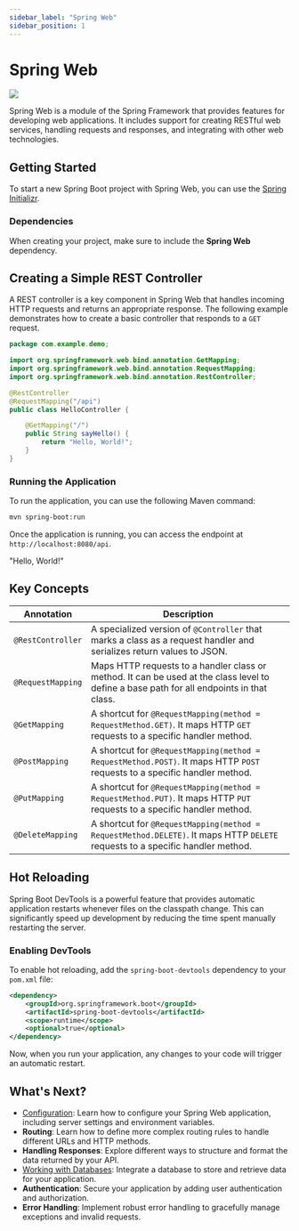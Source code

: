 ```yaml
---
sidebar_label: "Spring Web"
sidebar_position: 1
---
```



# Spring Web

<div
  style={{ display: "flex", justifyContent: "center", alignItems: "center" }}
>
  <img src="https://repository-images.githubusercontent.com/149085612/76e31b00-782c-11e9-8fdc-eec6e93d055b" />
</div>

Spring Web is a module of the Spring Framework that provides features for developing web applications. It includes support for creating RESTful web services, handling requests and responses, and integrating with other web technologies.

## Getting Started

To start a new Spring Boot project with Spring Web, you can use the [Spring Initializr](https://start.spring.io/).

### Dependencies

When creating your project, make sure to include the **Spring Web** dependency.

## Creating a Simple REST Controller

A REST controller is a key component in Spring Web that handles incoming HTTP requests and returns an appropriate response. The following example demonstrates how to create a basic controller that responds to a `GET` request.

```java title="src/main/java/com/example/demo/HelloController.java"
package com.example.demo;

import org.springframework.web.bind.annotation.GetMapping;
import org.springframework.web.bind.annotation.RequestMapping;
import org.springframework.web.bind.annotation.RestController;

@RestController
@RequestMapping("/api")
public class HelloController {

    @GetMapping("/")
    public String sayHello() {
        return "Hello, World!";
    }
}
```

### Running the Application

To run the application, you can use the following Maven command:

```bash
mvn spring-boot:run
```

Once the application is running, you can access the endpoint at `http://localhost:8080/api`.

<BrowserWindow url="http://localhost:8080/api">
  "Hello, World!"
</BrowserWindow>

## Key Concepts

| Annotation      | Description                                                                                                             |
| --------------- | ----------------------------------------------------------------------------------------------------------------------- |
| `@RestController` | A specialized version of `@Controller` that marks a class as a request handler and serializes return values to JSON.    |
| `@RequestMapping` | Maps HTTP requests to a handler class or method. It can be used at the class level to define a base path for all endpoints in that class. |
| `@GetMapping`     | A shortcut for `@RequestMapping(method = RequestMethod.GET)`. It maps HTTP `GET` requests to a specific handler method. |
| `@PostMapping`    | A shortcut for `@RequestMapping(method = RequestMethod.POST)`. It maps HTTP `POST` requests to a specific handler method. |
| `@PutMapping`     | A shortcut for `@RequestMapping(method = RequestMethod.PUT)`. It maps HTTP `PUT` requests to a specific handler method.    |
| `@DeleteMapping`  | A shortcut for `@RequestMapping(method = RequestMethod.DELETE)`. It maps HTTP `DELETE` requests to a specific handler method. |

## Hot Reloading

Spring Boot DevTools is a powerful feature that provides automatic application restarts whenever files on the classpath change. This can significantly speed up development by reducing the time spent manually restarting the server.

### Enabling DevTools

To enable hot reloading, add the `spring-boot-devtools` dependency to your `pom.xml` file:

```xml title="pom.xml"
<dependency>
    <groupId>org.springframework.boot</groupId>
    <artifactId>spring-boot-devtools</artifactId>
    <scope>runtime</scope>
    <optional>true</optional>
</dependency>
```

Now, when you run your application, any changes to your code will trigger an automatic restart.

## What's Next?

- [Configuration](./configuration.mdx): Learn how to configure your Spring Web application, including server settings and environment variables.
- **Routing**: Learn how to define more complex routing rules to handle different URLs and HTTP methods.
- **Handling Responses**: Explore different ways to structure and format the data returned by your API.
- [Working with Databases](./databases/databases.mdx): Integrate a database to store and retrieve data for your application.
- **Authentication**: Secure your application by adding user authentication and authorization.
- **Error Handling**: Implement robust error handling to gracefully manage exceptions and invalid requests.